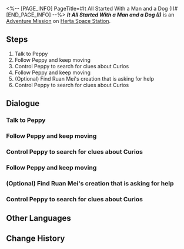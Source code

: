 <%-- [PAGE_INFO]
PageTitle=#It All Started With a Man and a Dog (I)#
[END_PAGE_INFO] --%>
{{Stub|Dialogue.}}
{{Mission Infobox
|id            = 4070011
|title         = 
|image         = <!--Mission It All Started With a Man and a Dog (I).png-->
|type          = Adventure
|event_name    = 
|chapter       = 
|requirements  = {{subst:void|<!--Unknown: {"Type":"Manual"}-->}}
|summary       = <!--official mission summary from Fate's Atlas-->
|characters    = Trailblazer
|startLocation = [[Herta Space Station]] - [[Storage Zone]]
|world         = Herta Space Station
|area          = Storage Zone
|prev          = 
|next          = 
|rewards       = 
}}
'''''It All Started With a Man and a Dog (I)''''' is an [[Adventure Mission]] on [[Herta Space Station]].

==Steps==
# Talk to Peppy
# Follow Peppy and keep moving
# Control Peppy to search for clues about Curios
# Follow Peppy and keep moving
# (Optional) Find Ruan Mei's creation that is asking for help
# Control Peppy to search for clues about Curios

<!--
==Gameplay Notes==

--><!--
==Trial Character==

-->
==Dialogue==
{{Stub Dialogue}}

===Talk to Peppy===
{{Mission Description|type=adventure|location=Storage Zone|Peppy's coordinates indicate that it is stuck in the current area. Not knowing what is happening, Asta asks you to meet up with Peppy.}}
{{Dialogue Start}}
:{{tx}}
{{Dialogue End}}

===Follow Peppy and keep moving===
{{Mission Description|type=adventure|location=Storage Zone|update|Thanks to your help, Peppy is out of danger. You have decided to follow its lead and explore the area together...}}
{{Dialogue Start}}
:{{tx}}
{{Dialogue End}}

===Control Peppy to search for clues about Curios===
{{Mission Description|type=adventure|location=Storage Zone|update|Asta has developed an incredible synchronization feature for Peppy... Now you and Peppy can venture out in a new form and continue to track down the lost Curio.}}
{{Dialogue Start}}
:{{tx}}
{{Dialogue End}}

===Follow Peppy and keep moving===
{{Mission Description|type=adventure|location=Storage Zone|update|Thanks to your help, Peppy is out of danger. You have decided to follow its lead and explore the area together...}}
{{Dialogue Start}}
:{{tx}}
{{Dialogue End}}

===(Optional) Find Ruan Mei's creation that is asking for help===
{{Mission Description|type=adventure|location=Storage Zone|update|You hear a nearby distress call. It seems that more than one Ruan Mei's creation is wandering in this section. If possible, it's better to go and help them.}}
{{Dialogue Start}}
:{{tx}}
{{Dialogue End}}

===Control Peppy to search for clues about Curios===
{{Mission Description|type=adventure|location=Storage Zone|update|Asta has developed an incredible synchronization feature for Peppy... Now you and Peppy can venture out in a new form and continue to track down the lost Curio.}}
{{Dialogue Start}}
:{{tx}}
{{Dialogue End}}

==Other Languages==
{{Other Languages
|en   = It All Started With a Man and a Dog (I)
|zhs  = 开局一人一狗•其一
|zht  = 開局一人一狗•其一
|ja   = スタートは一人と犬一匹・その1
|ko   = 시작은 한 사람과 개 한 마리•1
|es   = Al inicio solo había una persona y un perro&nbsp;I
|fr   = Tout commence avec un homme et un chien&nbsp;(I)
|ru   = Человек собаке друг I
|th   = เริ่มด้วยคนหนึ่งคนและสุนัขหนึ่งตัว 1
|vi   = Hành Trình Một Người Một Chó 1
|de   = Es war einmal ein Mensch und ein Hund (Teil 1)
|id   = Meitantei Peppy I
|pt   = A História Começa Com um Homem e um Cachorro (I)
}}

==Change History==
{{Change History|1.6}}
